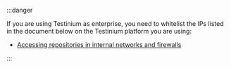 :::danger

If you are using Testinium as enterprise, you need to whitelist the IPs listed in the document below on the Testinium platform you are using:

- [Accessing repositories in internal networks and firewalls](/build/manage-the-connections/accessing-repositories-in-internal-networks-firewalls)

:::
